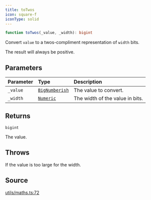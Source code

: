 ```yaml
---
title: toTwos
icon: square-f
iconType: solid
---
```


```ts
function toTwos(_value, _width): bigint
```

Convert `value` to a twos-compliment representation of `width` bits.

The result will always be positive.

## Parameters

| Parameter | Type | Description |
| :------ | :------ | :------ |
| `_value` | [`BigNumberish`](/sdk/content/type-aliases/BigNumberish) | The value to convert. |
| `_width` | [`Numeric`](/sdk/content/type-aliases/Numeric) | The width of the value in bits. |

## Returns

`bigint`

The value.

## Throws

If the value is too large for the width.

## Source

[utils/maths.ts:72](https://github.com/dominant-strategies/quais.js/blob/34dd1c3fe474205b813976f3c7b5590c86d3fcd2/src/utils/maths.ts#L72)
